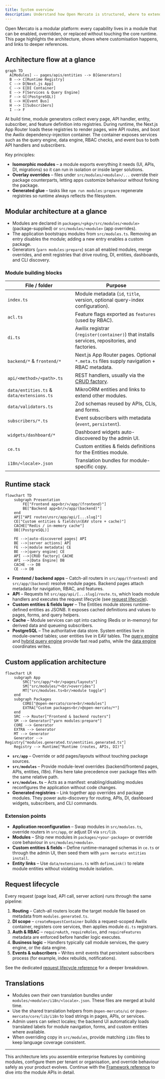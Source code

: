 ```yaml
---
title: System overview
description: Understand how Open Mercato is structured, where to extend it, and how requests move through the stack.
---
```


Open Mercato is a modular platform: every capability lives in a module that can be enabled, overridden, or replaced without touching the core runtime. This page highlights the architecture, shows where customisation happens, and links to deeper references.

## Architecture flow at a glance

```mermaid
graph TD
  A[Modules] -- pages/apis/entities --> B[Generators]
  B --> C[Runtime Registry]
  C --> D[Next.js App]
  C --> E[DI Container]
  E --> F[Services & Query Engine]
  F --> G[(PostgreSQL)]
  E --> H[Event Bus]
  H --> I[Subscribers]
  I --> F
```

At build time, module generators collect every page, API handler, entity, subscriber, and feature definition into registries. During runtime, the Next.js App Router loads these registries to render pages, wire API routes, and boot the Awilix dependency-injection container. The container exposes services such as the query engine, data engine, RBAC checks, and event bus to both API handlers and subscribers.

Key principles:

- **Isomorphic modules** – a module exports everything it needs (UI, APIs, DI, migrations) so it can run in isolation or inside larger solutions.
- **Overlay overrides** – files under `src/modules/<module>/...` override their package counterparts, letting apps customize behaviour without forking the package.
- **Generated glue** – tasks like `npm run modules:prepare` regenerate registries so runtime always reflects the filesystem.

## Modular architecture at a glance

- Modules are declared in `packages/<pkg>/src/modules/<module>` (package-supplied) or `src/modules/<module>` (app overrides).
- The application bootstraps modules from `src/modules.ts`. Removing an entry disables the module; adding a new entry enables a custom package.
- Generators (`yarn modules:prepare`) scan all enabled modules, merge overrides, and emit registries that drive routing, DI, entities, dashboards, and CLI discovery.

### Module building blocks

| File / folder | Purpose |
| --- | --- |
| `index.ts` | Module metadata (`id`, `title`, version, optional query-index configuration). |
| `acl.ts` | Feature flags exported as `features` (used by RBAC). |
| `di.ts` | Awilix registrar (`register(container)`) that installs services, repositories, and factories. |
| `backend/*` & `frontend/*` | Next.js App Router pages. Optional `*.meta.ts` files supply navigation + RBAC metadata. |
| `api/<method>/<path>.ts` | REST handlers, usually via the [CRUD factory](../framework/api/crud-factory). |
| `data/entities.ts` & `data/extensions.ts` | MikroORM entities and links to extend other modules. |
| `data/validators.ts` | Zod schemas reused by APIs, CLIs, and forms. |
| `subscribers/*.ts` | Event subscribers with metadata (`event`, `persistent`). |
| `widgets/dashboard/*` | Dashboard widgets auto-discovered by the admin UI. |
| `ce.ts` | Custom entities & fields definitions for the Entities module. |
| `i18n/<locale>.json` | Translation bundles for module-specific copy. |

## Runtime stack

```mermaid
flowchart TD
    subgraph Presentation
        FE["Frontend app<br/>/app/(frontend)"]
        BE["Backend app<br/>/app/(backend)"]
    end
    API["API routes\nsrc/app/api/[...slug]"]
    CE["Custom entities & fields\n(EAV store + cache)"]
    CACHE["Redis / in-memory cache"]
    DB[(PostgreSQL)]

    FE -->|auto-discovered pages| API
    BE -->|server actions| API
    FE -->|module metadata| CE
    BE -->|query engine| CE
    API -->|CRUD factory| CACHE
    API -->|Data Engine| DB
    CACHE --> DB
    CE --> DB
```

- **Frontend / backend apps** – Catch-all routers in `src/app/(frontend)` and `src/app/(backend)` resolve module pages. Backend pages attach metadata for navigation, RBAC, and features.
- **API** – Requests hit `src/app/api/[...slug]/route.ts`, which loads module handlers and executes the request lifecycle (see [request lifecycle](../framework/runtime/request-lifecycle)).
- **Custom entities & fields layer** – The Entities module stores runtime-defined entities as JSONB. It exposes cached definitions and values to pages, forms, and query helpers.
- **Cache** – Module services can opt into caching (Redis or in-memory) for derived data and queueing subscribers.
- **PostgreSQL** – The authoritative data store. System entities live in module-owned tables; user entities live in EAV tables. The [query engine](../framework/database/query-engine) and [hybrid query engine](../framework/database/hybrid-query-engine) provide fast read paths, while the [data engine](../framework/runtime/data-engine) coordinates writes.

## Custom application architecture

```mermaid
flowchart LR
    subgraph App
        SRC["src/app/*<br/>pages/layouts"]
        SM["src/modules/*<br/>overrides"]
        MT["src/modules.ts<br/>module toggle"]
    end
    subgraph Packages
        CORE["@open-mercato/core<br/>modules"]
        EXTRA["Custom packages<br/>@open-mercato/*"]
    end
    SRC --> Router["Frontend & backend routers"]
    SM --> Generator["yarn modules:prepare"]
    CORE --> Generator
    EXTRA --> Generator
    MT --> Generator
    Generator --> Registry["modules.generated.ts\nentities.generated.ts"]
    Registry --> Runtime["Runtime (routes, APIs, DI)"]
```

- **`src/app`** – Override or add pages/layouts without touching package sources.
- **`src/modules`** – Provide module-level overrides (backend/frontend pages, APIs, entities, i18n). Files here take precedence over package files with the same relative path.
- **`src/modules.ts`** – Acts as a manifest: enabling/disabling modules reconfigures the application without code changes.
- **Generated registries** – Link together app overrides and package modules. They power auto-discovery for routing, APIs, DI, dashboard widgets, subscribers, and CLI commands.

### Extension points

- **Application reconfiguration** – Swap modules in `src/modules.ts`, override routers in `src/app`, or adjust DI via `src/lib`.
- **Modules** – Ship new modules in `packages/<your-package>` or override core behaviour in `src/modules/<module>`.
- **Custom entities & fields** – Define runtime-managed schemas in `ce.ts` or through the admin UI, then seed them with `yarn mercato entities install`.
- **Entity links** – Use `data/extensions.ts` with `defineLink()` to relate module entities without violating module isolation.

## Request lifecycle

Every request (page load, API call, server action) runs through the same pipeline:

1. **Routing** – Catch-all routers locate the target module file based on metadata from `modules.generated.ts`.
2. **DI scope** – `createRequestContainer` builds a request-scoped Awilix container, registers core services, then applies module `di.ts` registrars.
3. **Auth & RBAC** – `requireAuth`, `requireRoles`, and `requireFeatures` metadata are enforced before handler logic executes.
4. **Business logic** – Handlers typically call module services, the query engine, or the data engine.
5. **Events & subscribers** – Writes emit events that persistent subscribers process (for example, index rebuilds, notifications).

See the dedicated [request lifecycle reference](../framework/runtime/request-lifecycle) for a deeper breakdown.

## Translations

- Modules own their own translation bundles under `modules/<module>/i18n/<locale>.json`. These files are merged at build time.
- Use the shared translation helpers from `@open-mercato/ui` or `@open-mercato/core/lib/i18n` to load strings in pages, APIs, or services.
- Admin users can select locales; the backend UI automatically loads translated labels for module navigation, forms, and custom entities where available.
- When overriding copy in `src/modules`, provide matching `i18n` files to keep language coverage consistent.

---

This architecture lets you assemble enterprise features by combining modules, configure them per tenant or organisation, and override behaviour safely as your product evolves. Continue with the [Framework reference](../framework/modules/overview) to dive into the module APIs in detail.
